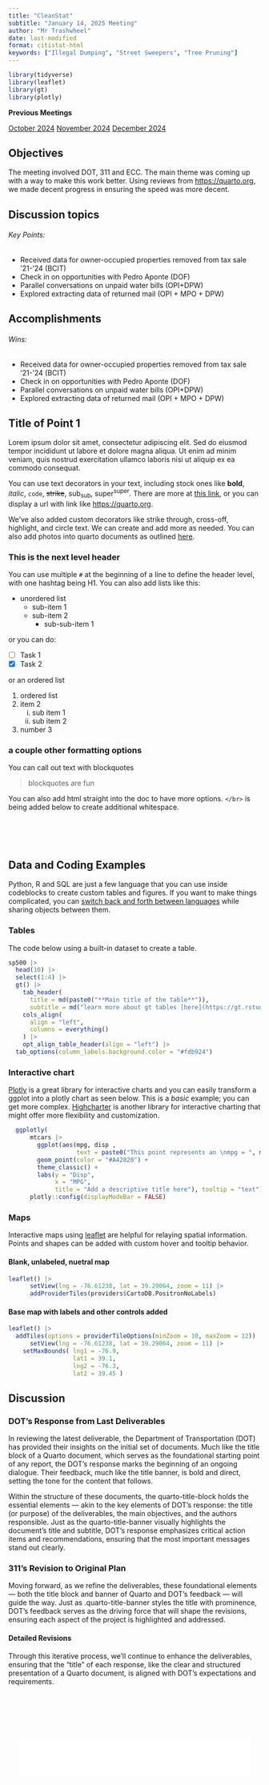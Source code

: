 ```yaml
---
title: "CleanStat"
subtitle: "January 14, 2025 Meeting"
author: "Mr Trashwheel"
date: last-modified
format: citistat-html
keywords: ["Illegal Dumping", "Street Sweepers", "Tree Pruning"]
---
```


```r

library(tidyverse)
library(leaflet)
library(gt)
library(plotly)


```

:::: {#right-links}
::: previous-meetings-container
<strong>Previous Meetings</strong>
:::

<a href="#section3">October 2024</a> <a href="#section1">November 2024</a> <a href="#section2">December 2024</a>
::::

## Objectives

The meeting involved DOT, 311 and ECC. The main theme was coming up with a way to make this work better. Using reviews from <https://quarto.org>, we made decent progress in ensuring the speed was more decent.

::: callout-tip
## Discussion topics

###### Key Points:

-   Received data for owner-occupied properties removed from tax sale '21-'24 (BCIT)
-   Check in on opportunities with Pedro Aponte (DOF)
-   Parallel conversations on unpaid water bills (OPI+DPW)
-   Explored extracting data of returned mail (OPI + MPO + DPW)
:::

::: callout-note
## Accomplishments

###### Wins:

-   Received data for owner-occupied properties removed from tax sale '21-'24 (BCIT)
-   Check in on opportunities with Pedro Aponte (DOF)
-   Parallel conversations on unpaid water bills (OPI+DPW)
-   Explored extracting data of returned mail (OPI + MPO + DPW)
:::

## Title of Point 1

Lorem ipsum dolor sit amet, consectetur adipiscing elit. Sed do eiusmod tempor incididunt ut labore et dolore magna aliqua. Ut enim ad minim veniam, quis nostrud exercitation ullamco laboris nisi ut aliquip ex ea commodo consequat.

You can use text decorators in your text, including stock ones like **bold**, *italic*, `code`, ~~strike~~, sub~sub~, super^super^. There are more at [this link](https://quarto.org/docs/visual-editor/options.html), or you can display a url with link like <https://quarto.org>.

We've also added custom decorators like [strike through]{.strike}, [cross-off]{.cross}, [highlight]{.highlight}, and [circle]{.circle} text. We can create and add more as needed. You can also add photos into quarto documents as outlined [here](https://quarto.org/docs/authoring/figures.html).

### This is the next level header

You can use multiple `#` at the beginning of a line to define the header level, with one hashtag being H1. You can also add lists like this:

-   unordered list
    -   sub-item 1
    -   sub-item 2
        -   sub-sub-item 1

or you can do:

-   [ ] Task 1
-   [x] Task 2

or an ordered list

1.  ordered list
2.  item 2
    i.  sub item 1
    ii. sub item 2
3.  number 3

### a couple other formatting options

You can call out text with blockquotes

> blockquotes are fun

You can also add html straight into the doc to have more options. `</br>` is being added below to create additional whitespace.

</br></br></br>

## Data and Coding Examples

Python, R and SQL are just a few language that you can use inside codeblocks to create custom tables and figures. If you want to make things complicated, you can [switch back and forth between languages](https://www.r-bloggers.com/2023/01/combining-r-and-python-with-reticulate-and-quarto/) while sharing objects between them.

### Tables

The code below using a built-in dataset to create a table.

```r

sp500 |>
  head(10) |> 
  select(1:4) |> 
  gt() |>
    tab_header(
      title = md(paste0("**Main title of the table**")),
      subtitle = md("learn more about gt tables [here](https://gt.rstudio.com/) and [here](https://posit.co/blog/winners-of-the-2022-table-contest/)")) |> 
    cols_align(
      align = "left",
      columns = everything()
    ) |> 
    opt_align_table_header(align = "left") |> 
  tab_options(column_labels.background.color = "#fdb924")

```

### Interactive chart

[Plotly](https://plotly.com/r/) is a great library for interactive charts and you can easily transform a ggplot into a plotly chart as seen below. This is a *basic* example; you can get more complex. [Highcharter](https://jkunst.com/highcharter/) is another library for interactive charting that might offer more flexibility and customization.

```r
  ggplotly(
      mtcars |> 
        ggplot(aes(mpg, disp ,
                   text = paste0("This point represents an \nmpg = ", mpg, " and a disp = ", disp))) +
        geom_point(color = "#A42820") + 
        theme_classic() +
        labs(y = "Disp",
             x = "MPG", 
             title = "Add a descriptive title here"), tooltip = "text") |>  
      plotly::config(displayModeBar = FALSE)


```

### Maps

Interactive maps using [leaflet](https://rstudio.github.io/leaflet/) are helpful for relaying spatial information. Points and shapes can be added with custom hover and tooltip behavior.

#### Blank, unlabeled, nuetral map

```r
leaflet() |> 
      setView(lng = -76.61238, lat = 39.29064, zoom = 11) |> 
      addProviderTiles(providers$CartoDB.PositronNoLabels)
```

#### Base map with labels and other controls added

```r
leaflet() |> 
  addTiles(options = providerTileOptions(minZoom = 10, maxZoom = 12)) |> 
      setView(lng = -76.61238, lat = 39.29064, zoom = 11) |> 
    setMaxBounds( lng1 = -76.9,
                  lat1 = 39.1,
                  lng2 = -76.3,
                  lat2 = 39.45 )
```

## Discussion

### DOT's Response from Last Deliverables

In reviewing the latest deliverable, the Department of Transportation (DOT) has provided their insights on the initial set of documents. Much like the title block of a Quarto document, which serves as the foundational starting point of any report, the DOT’s response marks the beginning of an ongoing dialogue. Their feedback, much like the title banner, is bold and direct, setting the tone for the content that follows.

Within the structure of these documents, the quarto-title-block holds the essential elements — akin to the key elements of DOT’s response: the title (or purpose) of the deliverables, the main objectives, and the authors responsible. Just as the quarto-title-banner visually highlights the document’s title and subtitle, DOT’s response emphasizes critical action items and recommendations, ensuring that the most important messages stand out clearly.

### 311's Revision to Original Plan

Moving forward, as we refine the deliverables, these foundational elements — both the title block and banner of Quarto and DOT’s feedback — will guide the way. Just as .quarto-title-banner styles the title with prominence, DOT's feedback serves as the driving force that will shape the revisions, ensuring each aspect of the project is highlighted and addressed.

#### Detailed Revisions

Through this iterative process, we’ll continue to enhance the deliverables, ensuring that the "title" of each response, like the clear and structured presentation of a Quarto document, is aligned with DOT’s expectations and requirements.


::: {style="height: 75px;"}
:::

<!-- Custom spacer with inline style -->

<footer>

::: {style="font-family: 'Nunito Sans', sans-serif; padding: 10px; background-color: white; color: white; text-align: center; margin: 20px 20px 3px 20px ;"}
```         
 ®2025. Internal Use Only.
Made with ❤️ by OPI
```
:::

</footer>
